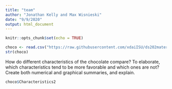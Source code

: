 ```yaml
---
title: "team"
author: "Jonathan Kelly and Max Wisnieski"
date: "9/9/2020"
output: html_document
---
```


```r
knitr::opts_chunk$set(echo = TRUE)
```

```r
choco <- read.csv("https://raw.githubusercontent.com/xdaiISU/ds202materials/master/hwlabs/data/choco.csv") 
str(choco) 
```

How do different characteristics of the chocolate compare? To elaborate, which characteristics tend to be more favorable and which ones are not? Create both numerical and graphical summaries, and explain.

```r
choco$Characteristics2
```

